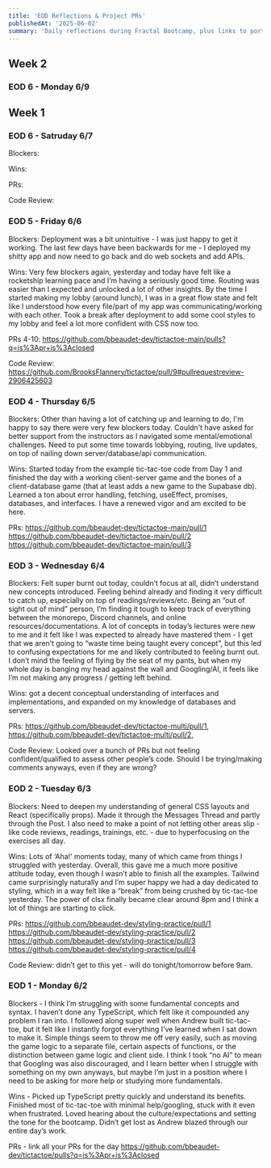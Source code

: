 ```yaml
---
title: 'EOD Reflections & Project PRs'
publishedAt: '2025-06-02'
summary: 'Daily reflections during Fractal Bootcamp, plus links to portfolio projects and PRs'
---
```


## Week 2

### EOD 6 - Monday 6/9


## Week 1

### EOD 6 - Satruday 6/7

Blockers:

Wins:

PRs:

Code Review:


### EOD 5 - Friday 6/6

Blockers: Deployment was a bit unintuitive - I was just happy to get it working. The last few days have been backwards for me - I deployed my shitty app and now need to go back and do web sockets and add APIs. 

Wins: Very few blockers again, yesterday and today have felt like a rocketship learning pace and I’m having a seriously good time. Routing was easier than I expected and unlocked a lot of other insights. By the time I started making my lobby (around lunch), I was in a great flow state and felt like I understood how every file/part of my app was communicating/working with each other. Took a break after deployment to add some cool styles to my lobby and feel a lot more confident with CSS now too. 

PRs 4-10: 
https://github.com/bbeaudet-dev/tictactoe-main/pulls?q=is%3Apr+is%3Aclosed

Code Review:
https://github.com/BrooksFlannery/tictactoe/pull/9#pullrequestreview-2906425603


### EOD 4 - Thursday 6/5

Blockers: Other than having a lot of catching up and learning to do, I'm happy to say there were very few blockers today. Couldn't have asked for better support from the instructors as I navigated some mental/emotional challenges. Need to put some time towards lobbying, routing, live updates, on top of nailing down server/database/api communication. 

Wins: Started today from the example tic-tac-toe code from Day 1 and finished the day with a working client-server game and the bones of a client-database game (that at least adds a new game to the Supabase db). Learned a ton about error handling, fetching, useEffect, promises, databases, and interfaces. I have a renewed vigor and am excited to be here. 

PRs: 
https://github.com/bbeaudet-dev/tictactoe-main/pull/1
https://github.com/bbeaudet-dev/tictactoe-main/pull/2
https://github.com/bbeaudet-dev/tictactoe-main/pull/3


### EOD 3 - Wednesday 6/4

Blockers: Felt super burnt out today, couldn’t focus at all, didn’t understand new concepts introduced. Feeling behind already and finding it very difficult to catch up, especially on top of readings/reviews/etc. Being an “out of sight out of mind” person, I’m finding it tough to keep track of everything between the monorepo, Discord channels, and online resources/documentations. A lot of concepts in today’s lectures were new to me and it felt like I was expected to already have mastered them - I get that we aren’t going to “waste time being taught every concept”, but this led to confusing expectations for me and likely contributed to feeling burnt out. I don’t mind the feeling of flying by the seat of my pants, but when my whole day is banging my head against the wall and Googling/AI, it feels like I’m not making any progress / getting left behind. 

Wins: got a decent conceptual understanding of interfaces and implementations, and expanded on my knowledge of databases and servers. 

PRs: 
https://github.com/bbeaudet-dev/tictactoe-multi/pull/1,
https://github.com/bbeaudet-dev/tictactoe-multi/pull/2,

Code Review: Looked over a bunch of PRs but not feeling confident/qualified to assess other people’s code. Should I be trying/making comments anyways, even if they are wrong?


### EOD 2 - Tuesday 6/3

Blockers: Need to deepen my understanding of general CSS layouts and React (specifically props). Made it through the Messages Thread and partly through the Post. I also need to make a point of not letting other areas slip - like code reviews, readings, trainings, etc. - due to hyperfocusing on the exercises all day.

Wins: Lots of ‘Aha!’ moments today, many of which came from things I struggled with yesterday. Overall, this gave me a much more positive attitude today, even though I wasn’t able to finish all the examples. Tailwind came surprisingly naturally and I’m super happy we had a day dedicated to styling, which in a way felt like a “break” from being crushed by tic-tac-toe yesterday. The power of clsx finally became clear around 8pm and I think a lot of things are starting to click. 

PRs: 
https://github.com/bbeaudet-dev/styling-practice/pull/1
https://github.com/bbeaudet-dev/styling-practice/pull/2
https://github.com/bbeaudet-dev/styling-practice/pull/3
https://github.com/bbeaudet-dev/styling-practice/pull/4

Code Review: didn’t get to this yet - will do tonight/tomorrow before 9am.


### EOD 1 - Monday 6/2

Blockers - I think I’m struggling with some fundamental concepts and syntax. I haven’t done any TypeScript, which felt like it compounded any problem I ran into. I followed along super well when Andrew built tic-tac-toe, but it felt like I instantly forgot everything I’ve learned when I sat down to make it. Simple things seem to throw me off very easily, such as moving the game logic to a separate file, certain aspects of functions, or the distinction between game logic and client side. I think I took “no AI” to mean that Googling was also discouraged, and I learn better when I struggle with something on my own anyways, but maybe I’m just in a position where I need to be asking for more help or studying more fundamentals. 

Wins - Picked up TypeScript pretty quickly and understand its benefits. Finished most of tic-tac-toe with minimal help/googling, stuck with it even when frustrated. Loved hearing about the culture/expectations and setting the tone for the bootcamp. Didn’t get lost as Andrew blazed through our entire day’s work. 

PRs - link all your PRs for the day
https://github.com/bbeaudet-dev/tictactoe/pulls?q=is%3Apr+is%3Aclosed

